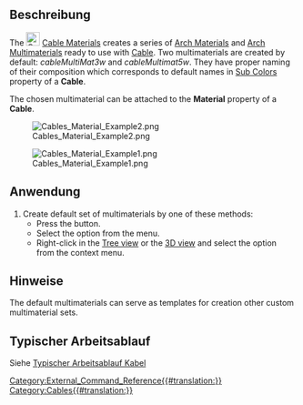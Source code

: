 <languages/>

{{Docnav
|[[Cables_CableLightPoint/de|LichtPunkt]]
|[[Cables_SupportPoint/de|BefestigungsPunkt]]
|[[Cables_Workbench/de|Arbeitsbereich Cables]]
|IconL=Cables_CableLightPoint.svg
|IconR=Cables_SupportPoint.svg
|IconC=Cables_workbench_icon.svg
}}

<div lang="en" dir="ltr" class="mw-content-ltr">
{{GuiCommand
|Name=Cables Material
|MenuLocation=Cables → Cable Materials
|Workbenches=[[Cables_Workbench|Cables]]
|Shortcut=
|Version=1.0
|SeeAlso=[[Cables_Cable|Cable]], [[Cables_CableBox|Cable Box]]
}}
</div>

<span id="Description"></span>
==Beschreibung==

<div lang="en" dir="ltr" class="mw-content-ltr">
The [[Image:Cables_Material.svg|24px]] [[Cables_Material|Cable Materials]] creates a series of [[Arch_SetMaterial|Arch Materials]] and [[Arch_MultiMaterial|Arch Multimaterials]] ready to use with [[Cables_Cable|Cable]]. Two multimaterials are created by default: ''cableMultiMat3w'' and ''cableMultimat5w''. They have proper naming of their composition which corresponds to default names in [[Cables_Cable#Properties|Sub Colors]] property of a '''Cable'''.
</div>

<div lang="en" dir="ltr" class="mw-content-ltr">
The chosen multimaterial can be attached to the '''Material''' property of a '''Cable'''.
</div>

[[Image:Cables_Material_Example2.png]]

[[Image:Cables_Material_Example1.png]]
<div lang="en" dir="ltr" class="mw-content-ltr">
{{Caption|Example of the default multimaterials:<br/>There are J, L1, N, PE, CU names visible}}
</div>

<span id="Usage"></span>
==Anwendung==

<div lang="en" dir="ltr" class="mw-content-ltr">
# Create default set of multimaterials by one of these methods:
#* Press the {{Button|[[Image:Cables_Material.svg|16px]] [[Cables_Material|Cable Materials]]}} button.
#* Select the {{MenuCommand|Cables → [[Image:Cables_Material.svg|16px]] Cable Materials}} option from the menu.
#* Right-click in the [[Tree_view|Tree view]] or the [[3D_view|3D view]] and select the {{MenuCommand|Cables → [[Image:Cables_Material.svg|16px]] Cable Materials}} option from the context menu.
</div>

<span id="Notes"></span>
==Hinweise==

<div lang="en" dir="ltr" class="mw-content-ltr">
The default multimaterials can serve as templates for creation other custom multimaterial sets.
</div>

<span id="Typical_workflow"></span>
==Typischer Arbeitsablauf==

Siehe [[Cables_Cable/de#Typical workflow|Typischer Arbeitsablauf Kabel]]


{{Docnav
|[[Cables_CableLightPoint/de|LichtPunkt]]
|[[Cables_SupportPoint/de|BefestigungsPunkt]]
|[[Cables_Workbench/de|Arbeitsbereich Cables]]
|IconL=Cables_CableLightPoint.svg
|IconR=Cables_SupportPoint.svg
|IconC=Cables_workbench_icon.svg
}}

[[Category:External_Command_Reference{{#translation:}}]]
[[Category:Cables{{#translation:}}]]